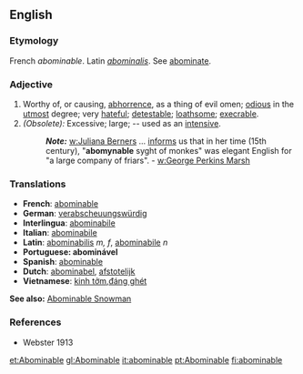 ==English==
===Etymology===
French ''abominable''. Latin ''[[abominalis]]''. See [[abominate]].
===Adjective===
#Worthy of, or causing, [[abhorrence]], as a thing of evil omen; [[odious]] in the [[utmost]] degree; very [[hateful]]; [[detestable]]; [[loathsome]]; [[execrable]].
#''(Obsolete):'' Excessive; large; -- used as an [[intensive]]. 
#:'''''Note:''''' [[w:Juliana Berners]] ... [[informs]] us that in her time (15th century), "'''abomynable''' syght of monkes" was elegant English for "a large company of friars". - [[w:George Perkins Marsh]]

===Translations=== 
* '''French''': [[abominable]] 
* '''German''': [[verabscheuungswürdig]] 
* '''Interlingua''': [[abominabile]] 
* '''Italian''': [[abominabile]] 
* '''Latin''': [[abominabilis]] ''m, f'', [[abominabile]] ''n''
* '''Portuguese: abominável'''
* '''Spanish''': [[abominable]]
* '''Dutch''': [[abominabel]], [[afstotelijk]]
* '''Vietnamese''': [[kinh tởm]],[[đáng ghét]]
'''See also:''' [[Abominable Snowman]]

===References===
*Webster 1913

[[et:Abominable]]
[[gl:Abominable]]
[[it:abominable]]
[[pt:Abominable]]
[[fi:abominable]]